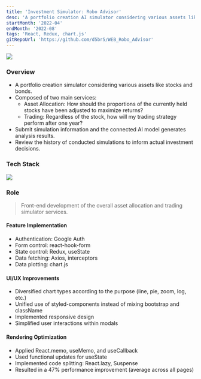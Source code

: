 ```yaml
---
title: 'Investment Simulator: Robo Advisor'
desc: 'A portfolio creation AI simulator considering various assets like stocks and bonds'
startMonth: '2022-04'
endMonth: '2022-08'
tags: 'React, Redux, chart.js'
gitRepoUrl: 'https://github.com/d5br5/WEB_Robo_Advisor'
---
```


![](https://user-images.githubusercontent.com/40906871/180706515-44108979-795a-40c8-b23e-570c4f80c804.png)

### Overview

- A portfolio creation simulator considering various assets like stocks and bonds.
- Composed of two main services:
    - Asset Allocation: How should the proportions of the currently held stocks have been adjusted to maximize returns?
    - Trading: Regardless of the stock, how will my trading strategy perform after one year?
- Submit simulation information and the connected AI model generates analysis results.
- Review the history of conducted simulations to inform actual investment decisions.

### Tech Stack

![](https://user-images.githubusercontent.com/40906871/175820678-644b0195-4939-4b46-bd8b-627c93c3a630.png)


### Role

> Front-end development of the overall asset allocation and trading simulator services.

#### Feature Implementation

- Authentication: Google Auth
- Form control: react-hook-form
- State control: Redux, useState
- Data fetching: Axios, interceptors
- Data plotting: chart.js

#### UI/UX Improvements

- Diversified chart types according to the purpose (line, pie, zoom, log, etc.)
- Unified use of styled-components instead of mixing bootstrap and className
- Implemented responsive design
- Simplified user interactions within modals

#### Rendering Optimization

- Applied React.memo, useMemo, and useCallback
- Used functional updates for useState
- Implemented code splitting: React.lazy, Suspense
- Resulted in a 47% performance improvement (average across all pages)
